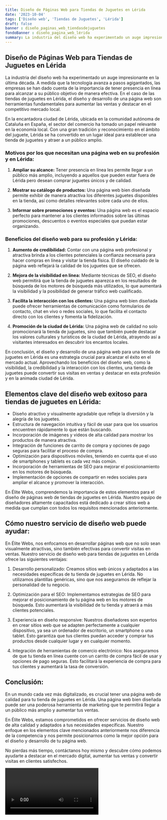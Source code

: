 ```yaml
---
title: Diseño de Páginas Web para Tiendas de Juguetes en Lérida
date: '2023-10-04'
tags: ['Diseño web', 'Tiendas de Juguetes', 'Lérida']
draft: false
banner : diseño_paginas_web_tiendasdejuguetes
fondoBanner : diseño_pagina_web_lérida
summary: La industria del diseño web ha experimentado un auge impresionante en la última década. A medida que la tecnología avanza a pasos agigantados, las empresas se han dado cuenta de la importancia de tener presencia en línea para alcanzar a su público objetivo de manera efectiva. En el caso de las tiendas de juguetes en Lérida, el diseño y desarrollo de una página web son herramientas fundamentales para aumentar las ventas y destacar en el competitivo mercado local.
---
```


## Diseño de Páginas Web para Tiendas de Juguetes en Lérida

La industria del diseño web ha experimentado un auge impresionante en la última década. A medida que la tecnología avanza a pasos agigantados, las empresas se han dado cuenta de la importancia de tener presencia en línea para alcanzar a su público objetivo de manera efectiva. En el caso de las tiendas de juguetes en Lérida, el diseño y desarrollo de una página web son herramientas fundamentales para aumentar las ventas y destacar en el competitivo mercado local.

En la encantadora ciudad de Lérida, ubicada en la comunidad autónoma de Cataluña en España, el sector del comercio ha tomado un papel relevante en la economía local. Con una gran tradición y reconocimiento en el ámbito del juguete, Lérida se ha convertido en un lugar ideal para establecer una tienda de juguetes y atraer a un público amplio.

### Motivos por los que necesitan una página web en su profesión y en Lérida:

1. **Ampliar su alcance:** Tener presencia en línea les permite llegar a un público más amplio, incluyendo a aquellos que pueden estar fuera de Lérida pero desean comprar juguetes únicos y de calidad.

2. **Mostrar su catálogo de productos:** Una página web bien diseñada permite exhibir de manera atractiva los diferentes juguetes disponibles en la tienda, así como detalles relevantes sobre cada uno de ellos.

3. **Informar sobre promociones y eventos:** Una página web es el espacio perfecto para mantener a los clientes informados sobre las últimas promociones, descuentos o eventos especiales que puedan estar organizando.

### Beneficios del diseño web para su profesión y Lérida:

1. **Aumento de credibilidad:** Contar con una página web profesional y atractiva brinda a los clientes potenciales la confianza necesaria para hacer compras en línea y visitar la tienda física. El diseño cuidado de la página web reflejará la calidad de los juguetes que se ofrecen.

2. **Mejora de la visibilidad en línea:** Mediante técnicas de SEO, el diseño web permitirá que la tienda de juguetes aparezca en los resultados de búsqueda de los motores de búsqueda más utilizados, lo que aumentará la visibilidad y la posibilidad de generar tráfico web cualificado.

3. **Facilita la interacción con los clientes:** Una página web bien diseñada puede ofrecer herramientas de comunicación como formularios de contacto, chat en vivo o redes sociales, lo que facilita el contacto directo con los clientes y fomenta la fidelización.

4. **Promoción de la ciudad de Lérida:** Una página web de calidad no solo promocionará la tienda de juguetes, sino que también puede destacar los valores culturales y turísticos de la ciudad de Lérida, atrayendo así a visitantes interesados en descubrir los encantos locales.

En conclusión, el diseño y desarrollo de una página web para una tienda de juguetes en Lérida es una estrategia crucial para alcanzar el éxito en el mercado actual. Aprovechando los beneficios del diseño web, como la visibilidad, la credibilidad y la interacción con los clientes, una tienda de juguetes puede convertir sus visitas en ventas y destacar en esta profesión y en la animada ciudad de Lérida.

<GifSeo />

<Cta />

## Elementos clave del diseño web exitoso para tiendas de juguetes en Lérida:

- Diseño atractivo y visualmente agradable que refleje la diversión y la alegría de los juguetes.
- Estructura de navegación intuitiva y fácil de usar para que los usuarios encuentren rápidamente lo que están buscando.
- Incorporación de imágenes y videos de alta calidad para mostrar los productos de manera atractiva.
- Integración de funciones de carrito de compra y opciones de pago seguras para facilitar el proceso de compra.
- Optimización para dispositivos móviles, teniendo en cuenta que el uso de smartphones y tablets es cada vez más común.
- Incorporación de herramientas de SEO para mejorar el posicionamiento en los motores de búsqueda.
- Implementación de opciones de compartir en redes sociales para ampliar el alcance y promover la interacción.

En Élite Webs, comprendemos la importancia de estos elementos para el diseño de páginas web de tiendas de juguetes en Lérida. Nuestro equipo de diseñadores altamente capacitados está dedicado a crear sitios web a medida que cumplan con todos los requisitos mencionados anteriormente.

## Cómo nuestro servicio de diseño web puede ayudar:

En Élite Webs, nos enfocamos en desarrollar páginas web que no solo sean visualmente atractivas, sino también efectivas para convertir visitas en ventas. Nuestro servicio de diseño web para tiendas de juguetes en Lérida ofrece las siguientes ventajas:

1. Desarrollo personalizado: Creamos sitios web únicos y adaptados a las necesidades específicas de tu tienda de juguetes en Lérida. No utilizamos plantillas genéricas, sino que nos aseguramos de reflejar la personalidad de tu negocio.

2. Optimización para el SEO: Implementamos estrategias de SEO para mejorar el posicionamiento de tu página web en los motores de búsqueda. Esto aumentará la visibilidad de tu tienda y atraerá a más clientes potenciales.

3. Experiencia en diseño responsive: Nuestros diseñadores son expertos en crear sitios web que se adapten perfectamente a cualquier dispositivo, ya sea un ordenador de escritorio, un smartphone o una tablet. Esto garantiza que tus clientes puedan acceder y comprar tus productos desde cualquier lugar y en cualquier momento.

4. Integración de herramientas de comercio electrónico: Nos aseguramos de que tu tienda en línea cuente con un carrito de compra fácil de usar y opciones de pago seguras. Esto facilitará la experiencia de compra para tus clientes y aumentará la tasa de conversión.

## Conclusión:

En un mundo cada vez más digitalizado, es crucial tener una página web de calidad para tu tienda de juguetes en Lérida. Una página web bien diseñada puede ser una poderosa herramienta de marketing que te permitirá llegar a un público más amplio y aumentar tus ventas.

En Élite Webs, estamos comprometidos en ofrecer servicios de diseño web de alta calidad y adaptados a tus necesidades específicas. Nuestro enfoque en los elementos clave mencionados anteriormente nos diferencia de la competencia y nos permite posicionarnos como la mejor opción para el diseño y desarrollo de tu página web.

No pierdas más tiempo, contáctanos hoy mismo y descubre cómo podemos ayudarte a destacar en el mercado digital, aumentar tus ventas y convertir visitas en clientes satisfechos.

<Video />

<CtaBot job='Tiendas de Juguetes' city='Lérida'/>

<Gmaps query='Lérida+españa+maps' />
